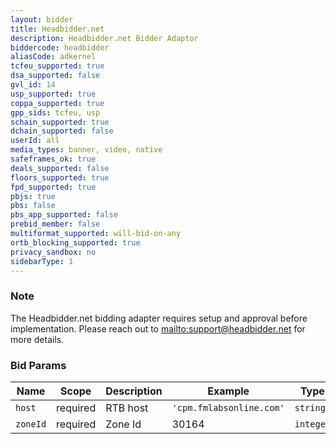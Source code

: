 ```yaml
---
layout: bidder
title: Headbidder.net
description: Headbidder.net Bidder Adaptor
biddercode: headbidder
aliasCode: adkernel
tcfeu_supported: true
dsa_supported: false
gvl_id: 14
usp_supported: true
coppa_supported: true
gpp_sids: tcfeu, usp
schain_supported: true
dchain_supported: false
userId: all
media_types: banner, video, native
safeframes_ok: true
deals_supported: false
floors_supported: true
fpd_supported: true
pbjs: true
pbs: false
pbs_app_supported: false
prebid_member: false
multiformat_supported: will-bid-on-any
ortb_blocking_supported: true
privacy_sandbox: no
sidebarType: 1
---
```


### Note

The Headbidder.net bidding adapter requires setup and approval before implementation. Please reach out to [mailto:support@headbidder.net](support@headbidder.net) for more details.

### Bid Params


| Name     | Scope    | Description           | Example                   | Type     |
|----------|----------|-----------------------|---------------------------|----------|
| `host`   | required | RTB host | `'cpm.fmlabsonline.com'` | `string` |
| `zoneId` | required | Zone Id           | 30164                 | `integer` |
